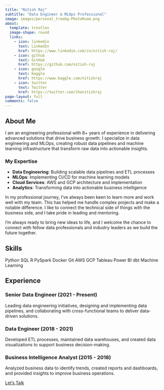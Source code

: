 ```yaml
---
title: "Nitish Raj"
subtitle: "Data Engineer & MLOps Professional"
image: images/personal_treebg-PhotoRoom.png
about:
  template: trestles
  image-shape: round
  links:
    - icon: linkedin
      text: LinkedIn
      href: https://www.linkedin.com/in/nitish-raj/
    - icon: github
      text: GitHub
      href: https://github.com/nitish-raj
    - icon: google
      text: Kaggle
      href: https://www.kaggle.com/nitishraj
    - icon: twitter
      text: Twitter
      href: https://twitter.com/thenitishraj
page-layout: full
comments: false
---
```


## About Me

I am an engineering professional with 8+ years of experience in delivering advanced solutions that drive business growth. I specialize in data engineering and MLOps, creating robust data pipelines and machine learning infrastructure that transform raw data into actionable insights.

::: {.callout-note appearance="default"}
### My Expertise
- **Data Engineering**: Building scalable data pipelines and ETL processes
- **MLOps**: Implementing CI/CD for machine learning models
- **Cloud Services**: AWS and GCP architecture and implementation
- **Analytics**: Transforming data into actionable business intelligence
:::

In my professional journey, I've always been keen to learn more and work well with my team. This has helped me handle complex projects and make a notable difference. I like to connect the technical side of things with the business side, and I take pride in leading and mentoring.

I'm always ready to bring new ideas to life, and I welcome the chance to connect with fellow data professionals and industry leaders as we build the future together.

## Skills

::: {.grid}
::: {.g-col-12}
<div class="skill-section">
<span class="skill-badge">Python</span>
<span class="skill-badge">SQL</span>
<span class="skill-badge">R</span>
<span class="skill-badge">PySpark</span>
<span class="skill-badge">Docker</span>
<span class="skill-badge">Git</span>
<span class="skill-badge">AWS</span>
<span class="skill-badge">GCP</span>
<span class="skill-badge">Tableau</span>
<span class="skill-badge">Power BI</span>
<span class="skill-badge">dbt</span>
<span class="skill-badge">Machine Learning</span>
</div>
:::
:::

## Experience

### Senior Data Engineer (2021 - Present)

Leading data engineering initiatives, designing and implementing data pipelines, and collaborating with cross-functional teams to deliver data-driven solutions.

### Data Engineer (2018 - 2021)

Developed ETL processes, maintained data warehouses, and created data visualizations to support business decision-making.

### Business Intelligence Analyst (2015 - 2018)

Analyzed business data to identify trends, created reports and dashboards, and provided insights to improve business operations.

::: {.text-center .mt-5}
[Let's Talk](letstalk.qmd){.btn .btn-primary .btn-lg}
:::